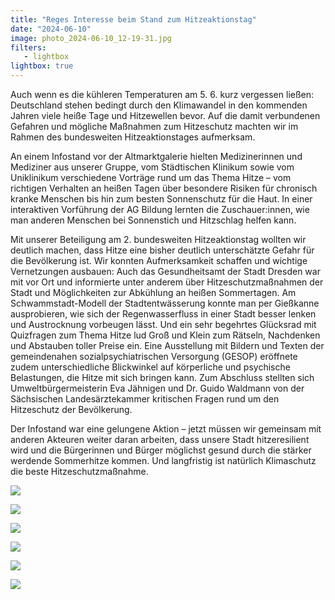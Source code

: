 ```yaml
---
title: "Reges Interesse beim Stand zum Hitzeaktionstag"
date: "2024-06-10"
image: photo_2024-06-10_12-19-31.jpg
filters:
   - lightbox
lightbox: true
---
```


Auch wenn es die kühleren Temperaturen am 5. 6. kurz vergessen ließen: Deutschland stehen bedingt durch den Klimawandel in den kommenden Jahren viele heiße Tage und Hitzewellen bevor. Auf die damit verbundenen Gefahren und mögliche Maßnahmen zum Hitzeschutz machten wir im Rahmen des bundesweiten Hitzeaktionstages aufmerksam. 

An einem Infostand vor der Altmarktgalerie hielten Medizinerinnen und Mediziner aus unserer Gruppe, vom Städtischen Klinikum sowie vom Uniklinikum verschiedene Vorträge rund um das Thema Hitze – vom richtigen Verhalten an heißen Tagen über besondere Risiken für chronisch kranke Menschen bis hin zum besten Sonnenschutz für die Haut. In einer interaktiven Vorführung der AG Bildung lernten die Zuschauer:innen, wie man anderen Menschen bei Sonnenstich und Hitzschlag helfen kann. 

Mit unserer Beteiligung am 2. bundesweiten Hitzeaktionstag wollten wir deutlich machen, dass Hitze eine bisher deutlich unterschätzte Gefahr für die Bevölkerung ist. Wir konnten Aufmerksamkeit schaffen und wichtige Vernetzungen ausbauen: Auch das Gesundheitsamt der Stadt Dresden war mit vor Ort und informierte unter anderem über Hitzeschutzmaßnahmen der Stadt und Möglichkeiten zur Abkühlung an heißen Sommertagen. Am Schwammstadt-Modell der Stadtentwässerung konnte man per Gießkanne ausprobieren, wie sich der Regenwasserfluss in einer Stadt besser lenken und Austrocknung vorbeugen lässt. Und ein sehr begehrtes Glücksrad mit Quizfragen zum Thema Hitze lud Groß und Klein zum Rätseln, Nachdenken und Abstauben toller Preise ein. Eine Ausstellung mit Bildern und Texten der gemeindenahen sozialpsychiatrischen Versorgung (GESOP) eröffnete zudem unterschiedliche Blickwinkel auf körperliche und psychische Belastungen, die Hitze mit sich bringen kann. 
Zum Abschluss stellten sich Umweltbürgermeisterin Eva Jähnigen und Dr. Guido Waldmann von der Sächsischen Landesärztekammer kritischen Fragen rund um den Hitzeschutz der Bevölkerung. 

Der Infostand war eine gelungene Aktion – jetzt müssen wir gemeinsam mit anderen Akteuren weiter daran arbeiten, dass unsere Stadt hitzeresilient wird und die Bürgerinnen und Bürger möglichst gesund durch die stärker werdende Sommerhitze kommen. Und langfristig ist natürlich Klimaschutz die beste Hitzeschutzmaßnahme.


::: {layout="[[1, 1, 1], [1, 1, 1]]"}
![](photo_2024-06-10_12-19-31.jpg){group="hitzeaktionstag"}

![](photo_2024-06-10_12-19-24.jpg){group="hitzeaktionstag"}

![](photo_2024-06-10_12-19-28.jpg){group="hitzeaktionstag"}

![](photo_2024-06-10_12-19-34.jpg){group="hitzeaktionstag"}

![](photo_2024-06-10_12-19-36.jpg){group="hitzeaktionstag"}

![](photo_2024-06-10_12-19-56.jpg){group="hitzeaktionstag"}
:::
